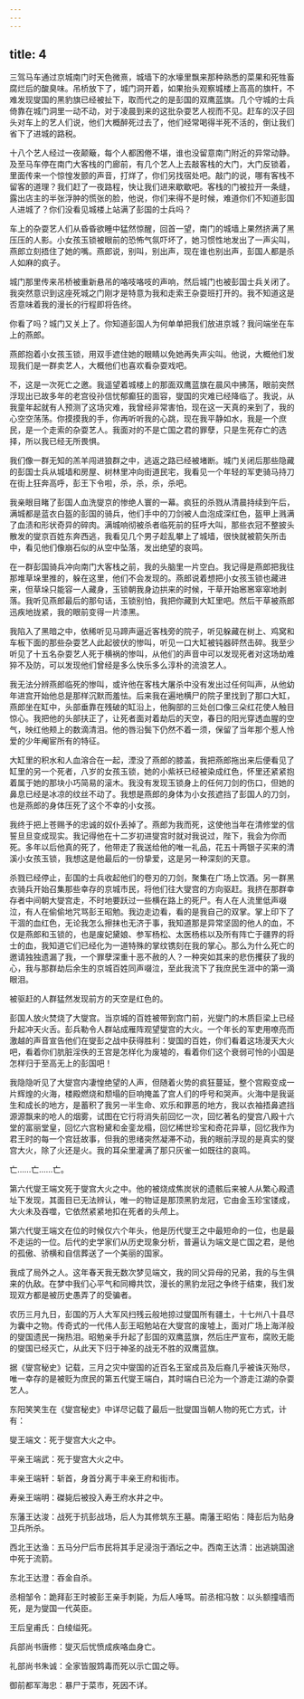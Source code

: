 ```yaml
---
---
---
```

title: 4
---




三驾马车通过京城南门时天色微熹，城墙下的水壕里飘来那种熟悉的菜果和死牲畜腐烂后的酸臭味。吊桥放下了，城门洞开着，如果抬头观察城楼上高高的旗杆，不难发现燮国的黑豹旗已经被扯下，取而代之的是彭国的双鹰蓝旗。几个守城的士兵倚靠在城门洞里一动不动，对于凌晨到来的这批杂耍艺人视而不见。赶车的汉子回头对车上的艺人们说，他们大概醉死过去了，他们经常喝得半死不活的，倒让我们省下了进城的路税。

十八个艺人经过一夜颠簸，每个人都困倦不堪，谁也没留意南门附近的异常动静。及至马车停在南门大客栈的门廊前，有几个艺人上去敲客栈的大门，大门反锁着，里面传来一个惊惶发颤的声音，打烊了，你们另找宿处吧。敲门的说，哪有客栈不留客的道理？我们赶了一夜路程，快让我们进来歇歇吧。客栈的门被拉开一条缝，露出店主的半张浮肿的慌张的脸，他说，你们来得不是时候，难道你们不知道彭国人进城了？你们没看见城楼上站满了彭国的士兵吗？

车上的杂耍艺人们从昏昏欲睡中猛然惊醒，回首一望，南门的城墙上果然挤满了黑压压的人影。小女孩玉锁被眼前的恐怖气氛吓坏了，她习惯性地发出了一声尖叫，燕郎立刻捂住了她的嘴。燕郎说，别叫，别出声，现在谁也别出声，彭国人都是杀人如麻的疯子。

城门那里传来吊桥被重新悬吊的咯吱咯吱的声响，然后城门也被彭国士兵关闭了。我突然意识到这座死城之门刚才是特意为我和走索王杂耍班打开的。我不知道这是否意味着我的漫长的行程即将告终。

你看了吗？城门又关上了。你知道彭国人为何单单把我们放进京城？我问端坐在车上的燕郎。

燕郎抱着小女孩玉锁，用双手遮住她的眼睛以免她再失声尖叫。他说，大概他们发现我们是一群卖艺人，大概他们也喜欢看杂耍戏吧。

不，这是一次死亡之邀。我遥望着城楼上的那面双鹰蓝旗在晨风中拂荡，眼前突然浮现出已故多年的老宫役孙信忧郁癫狂的面容，燮国的灾难已经降临了。我说，从我童年起就有人预测了这场灾难，我曾经非常害怕，现在这一天真的来到了，我的心空空荡荡。你摸摸我的手，你再听听我的心跳，现在我平静如水，我是一个庶民，是一个走索的杂耍艺人。我面对的不是亡国之君的罪孽，只是生死存亡的选择，所以我已经无所畏惧。

我们像一群无知的羔羊闯进狼群之中，逃返之路已经被堵断。城门关闭后那些隐藏的彭国士兵从城墙和房屋、树林里冲向街道民宅，我看见一个年轻的军吏骑马持刀在街上狂奔高呼，彭王下令啦，杀，杀，杀，杀吧。

我亲眼目睹了彭国人血洗燮京的惨绝人寰的一幕。疯狂的杀戮从清晨持续到午后，满城都是蓝衣白盔的彭国的骑兵，他们手中的刀剑被人血泡成深红色，盔甲上溅满了血渍和形状奇异的碎肉。满城响彻被杀者临死前的狂呼大叫，那些衣冠不整披头散发的燮京百姓东奔西逃，我看见几个男子趁乱攀上了城墙，很快就被箭矢所击中，看见他们像崩石似的从空中坠落，发出绝望的哀鸣。

在一群彭国骑兵冲向南门大客栈之前，我的头脑里一片空白。我记得是燕郎把我往那堆草垛里推的，躲在这里，他们不会发现的。燕郎说着想把小女孩玉锁也藏进来，但草垛只能容一人藏身，玉锁朝我身边拱来的时候，干草开始窸窸窣窣地剥落。我听见燕郎最后的那句话，玉锁别怕，我把你藏到大缸里吧。然后干草被燕郎迅疾地拢紧，我的眼前变得一片漆黑。

我陷入了黑暗之中，依稀听见马蹄声逼近客栈旁的院子，听见躲藏在树上、鸡窝和车板下面的那些杂耍艺人此起彼伏的惨叫，听见一口大缸被钝器砰然击碎。我至少听见了十五名杂耍艺人死于横祸的惨叫，从他们的声音中可以发现死者对这场劫难猝不及防，可以发现他们曾经是多么快乐多么淳朴的流浪艺人。

我无法分辨燕郎临死的惨叫，或许他在客栈大屠杀中没有发出过任何叫声，从他幼年进宫开始他总是那样沉默而羞怯。后来我在遍地横尸的院子里找到了那口大缸，燕郎坐在缸中，头部垂靠在残破的缸沿上，他胸部的三处创口像三朵红花使人触目惊心。我把他的头部扶正了，让死者面对着劫后的天空，春日的阳光穿透血腥的空气，映红他颊上的数滴清泪。他的唇沿鬓下仍然不着一须，保留了当年那个惹人怜爱的少年阉宦所有的特征。

大缸里的积水和人血溶合在一起，湮没了燕郎的膝盖，我把燕郎拖出来后便看见了缸里的另一个死者，八岁的女孩玉锁，她的小紫袄已经被染成红色，怀里还紧紧抱着属于她的那块小巧简易的滚木。我没有发现玉锁身上的任何刀剑的伤口，但她的鼻息已经是冰凉的纹丝不动了。我想是燕郎的身体为小女孩遮挡了彭国人的刀剑，也是燕郎的身体压死了这个不幸的小女孩。

我终于把上苍赐予的忠诚的奴仆丢掉了。燕郎为我而死，这使他当年在清修堂的信誓旦旦变成现实。我记得他在十二岁初进燮宫时就对我说过，陛下，我会为你而死。多年以后他真的死了，他带走了我送给他的唯一礼品，花五十两银子买来的清溪小女孩玉锁，我想这是他最后的一份挚爱，这是另一种深刻的天意。

杀戮已经停止，彭国的士兵收起他们的卷刃的刀剑，聚集在广场上饮酒。另一群黑衣骑兵开始召集那些幸存的京城市民，将他们往大燮宫的方向驱赶。我挤在那群幸存者中间朝大燮宫走，不时地要跃过一些横在路上的死尸。有人在人流里低声啜泣，有人在偷偷地咒骂彭王昭勉。我边走边看，看的是我自己的双掌。掌上印下了干涸的血红色，无论我怎么擦抹也无济于事，我知道那是异常坚固的他人的血，不仅是燕郎和玉锁的，也是废妃黛娘、参军杨松、太医杨栋以及所有阵亡于疆界的将士的血，我知道它们已经化为一道特殊的掌纹镌刻在我的掌心。那么为什么死亡的邀请独独遗漏了我，一个罪孽深重十恶不赦的人？一种突如其来的悲伤攫获了我的心，我与那群劫后余生的京城百姓同声啜泣，至此我流下了我庶民生涯中的第一滴眼泪。

被驱赶的人群猛然发现前方的天空是红色的。

彭国人放火焚烧了大燮宫。当京城的百姓被带到宫门前，光燮门的木质巨梁上已经升起冲天火舌。彭兵勒令人群站成雁阵观望燮宫的大火。一个年长的军吏用嘹亮而激越的声音宣告他们在燮彭之战中获得胜利：燮国的百姓，你们看着这场漫天大火吧，看着你们肮脏淫佚的王宫是怎样化为废墟的，看着你们这个衰弱可怜的小国是怎样归于至高无上的彭国吧！

我隐隐听见了大燮宫内凄惶绝望的人声，但随着火势的疯狂蔓延，整个宫殿变成一片辉煌的火海，楼殿燃烧和颓塌的巨响掩盖了宫人们的呼号和哭声。火海中是我诞生和成长的地方，是蓄积了我另一半生命、欢乐和罪恶的地方，我以衣袖捂鼻遮挡源源飘来的呛人的烟雾，试图在它行将消失前回忆一次，回忆著名的燮宫八殿十六堂的富丽堂皇，回忆六宫粉黛和金銮龙榻，回忆稀世珍宝和奇花异草，回忆我作为君王时的每一个宫廷故事，但我的思绪突然凝滞不动，我的眼前浮现的是真实的燮宫大火，除了火还是火。我的耳朵里灌满了那只灰雀一如既往的哀鸣。

亡……亡……亡。

第六代燮王端文死于燮宫大火之中。他的被烧成焦炭状的遗骸后来被人从繁心殿遗址下发现，其面目已无法辨认，唯一的物证是那顶黑豹龙冠，它由金玉珍宝镂成，大火未及吞噬，它依然紧紧地扣在死者的头颅上。

第六代燮王端文在位的时候仅六个年头，他是历代燮王之中最短命的一位，也是最不走运的一位。后代的史学家们从历史现象分析，普遍认为端文是亡国之君，是他的孤傲、骄横和自信葬送了一个美丽的国家。

我成了局外之人。这年春天我无数次梦见端文，我的同父异母的兄弟，我的与生俱来的仇敌。在梦中我们心平气和同樽共饮，漫长的黑豹龙冠之争终于结束，我们发现双方都是被历史愚弄了的受骗者。

农历三月九日，彭国的万人大军风扫残云般地掠过燮国所有疆土，十七州八十县尽为囊中之物。传奇式的一代伟人彭王昭勉站在大燮宫的废墟上，面对广场上海洋般的燮国遗民一掬热泪。昭勉亲手升起了彭国的双鹰蓝旗，然后庄严宣布，腐败无能的燮国已经灭亡，从此天下归于神圣的战无不胜的双鹰蓝旗。

据《燮宫秘史》记载，三月之灾中燮国的近百名王室成员及后裔几乎被诛灭殆尽，唯一幸存的是被贬为庶民的第五代燮王端白，其时端白已沦为一个游走江湖的杂耍艺人。

东阳笑笑生在《燮宫秘史》中详尽记载了最后一批燮国当朝人物的死亡方式，计有：

燮王端文：死于燮宫大火之中。

平亲王端武：死于燮宫大火之中。

丰亲王端轩：斩首，身首分离于丰亲王府和街市。

寿亲王端明：磔毙后被投入寿王府水井之中。

东藩王达浚：战死于抗彭战场，后人为其修筑东王墓。南藩王昭佑：降彭后为贴身卫兵所杀。

西北王达渔：五马分尸后市民将其手足浸泡于酒坛之中。西南王达清：出逃姚国途中死于流箭。

东北王达澄：吞金自杀。

丞相邹令：跪拜彭王时被彭王亲手刺毙，为后人唾骂。前丞相冯敖：以头额撞墙而死，是为燮国一代英臣。

王后皇甫氏：白绫缢死。

兵部尚书唐修：燮灭后忧愤成疾咯血身亡。

礼部尚书朱诚：全家皆服鸩毒而死以示亡国之辱。

御前都军海忠：暴尸于菜市，死因不详。